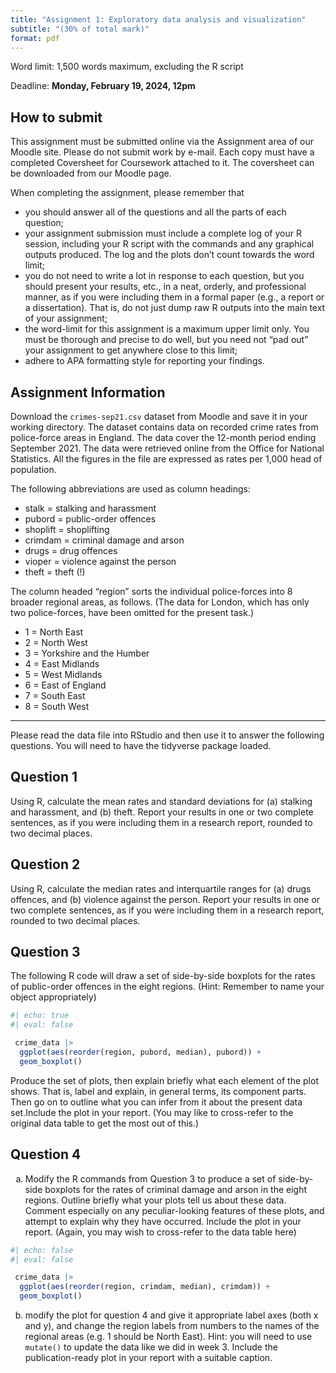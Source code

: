 ```yaml
---
title: "Assignment 1: Exploratory data analysis and visualization"
subtitle: "(30% of total mark)"
format: pdf
---
```

 
Word limit: 1,500 words maximum, excluding the R script

Deadline: **Monday, February 19, 2024, 12pm**

## How to submit

This assignment must be submitted online via the Assignment area of our Moodle site. Please do not submit work by e-mail. Each copy must have a completed Coversheet for Coursework attached to it. The coversheet can be downloaded from our Moodle page.

When completing the assignment, please remember that

*	you should answer all of the questions and all the parts of each question;
*	your assignment submission must include a complete log of your R session, including your R script with the commands and any graphical outputs produced. The log and the plots don’t count towards the word limit;
*	you do not need to write a lot in response to each question, but you should present your results, etc., in a neat, orderly, and professional manner, as if you were including them in a formal paper (e.g., a report or a dissertation).  That is, do not just dump raw R outputs into the main text of your assignment;
*	the word-limit for this assignment is a maximum upper limit only. You must be thorough and precise to do well, but you need not “pad out” your assignment to get anywhere close to this limit;
*	adhere to APA formatting style for reporting your findings.

## Assignment Information

Download the `crimes-sep21.csv` dataset from Moodle and save it in your working directory. The dataset contains data on recorded crime rates from police-force areas in England. The data cover the 12-month period ending September 2021. The data were retrieved online from the Office for National Statistics. All the figures in the file are expressed as rates per 1,000 head of population. 

The following abbreviations are used as column headings: 

*	stalk = stalking and harassment 
*	pubord = public-order offences 
*	shoplift = shoplifting 
*	crimdam = criminal damage and arson 
*	drugs = drug offences 
*	vioper = violence against the person
*	theft = theft (!)
 
The column headed “region” sorts the individual police-forces into 8 broader regional areas, as follows. (The data for London, which has only two police-forces, have been omitted for the present task.) 

*	1 = North East 
*	2 = North West 
*	3 = Yorkshire and the Humber 
*	4 = East Midlands 
*	5 = West Midlands 
*	6 = East of England 
*	7 = South East 
*	8 = South West 

---

Please read the data file into RStudio and then use it to answer the following questions. You will need to have the tidyverse package loaded.

## Question 1

Using R, calculate the mean rates and standard deviations for (a) stalking and harassment, and (b) theft. Report your results in one or two complete sentences, as if you were including them in a research report, rounded to two decimal places. 
 
## Question 2

Using R, calculate the median rates and interquartile ranges for (a) drugs offences, and (b) violence against the person. Report your results in one or two complete sentences, as if you were including them in a research report, rounded to two decimal places. 
 
## Question 3

The following R code will draw a set of side-by-side boxplots for the rates of public-order offences in the eight regions. (Hint: Remember to name your object appropriately) 

```r
#| echo: true
#| eval: false

 crime_data |>
  ggplot(aes(reorder(region, pubord, median), pubord)) +
  geom_boxplot()

```

Produce the set of plots, then explain briefly what each element of the plot shows. That is, label and explain, in general terms, its component parts. Then go on to outline what you can infer from it about the present data set.Include the plot in your report. (You may like to cross-refer to the original data table to get the most out of this.) 

## Question 4

a. Modify the R commands from Question 3 to produce a set of side-by-side boxplots for the rates of criminal damage and arson in the eight regions. Outline briefly what your plots tell us about these data. Comment especially on any peculiar-looking features of these plots, and attempt to explain why they have occurred. Include the plot in your report.  (Again, you may wish to cross-refer to the data table here)

```r
#| echo: false
#| eval: false

 crime_data |>
  ggplot(aes(reorder(region, crimdam, median), crimdam)) +
  geom_boxplot()

```

b. modify the plot for question 4 and give it appropriate label axes (both x and y), and change the region labels from numbers to the names of the regional areas (e.g. 1 should be North East). Hint: you will need to use `mutate()` to update the data like we did in week 3. Include the publication-ready plot in your report with a suitable caption. 
